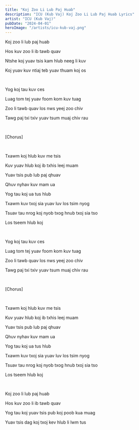 ```yaml
---
title: "Koj Zoo Li Lub Paj Huab"
description: "ICU (Kub Vaj) Koj Zoo Li Lub Paj Huab Lyrics"
artist: "ICU (Kub Vaj)"
pubDate: "2024-04-01"
heroImage: "/artists/icu-kub-vaj.png"
---
```


Koj zoo li lub paj huab

Hos kuv zoo li ib tawb quav

Ntshe koj yuav tsis kam hlub neeg li kuv

Koj yuav kuv ntiaj teb yuav thuam koj os

<br />

Yog koj tau kuv ces

Luag tom tej yuav foom kom kuv tuag

Zoo li tawb quav los nws yeej zoo chiv

Tawg paj txi txiv yuav tsum muaj chiv rau

<br />

[Chorus]

<br />

Txawm koj hlub kuv me tsis

Kuv yuav hlub koj ib txhis leej muam

Yuav tsis pub lub paj qhuav

Qhuv nyhav kuv mam ua

Yog tau koj ua tus hlub

Txawm kuv txoj sia yuav luv los tsim nyog

Tsuav tau nrog koj nyob txog hnub txoj sia tso

Los tseem hlub koj

<br />

Yog koj tau kuv ces

Luag tom tej yuav foom kom kuv tuag

Zoo li tawb quav los nws yeej zoo chiv

Tawg paj txi txiv yuav tsum muaj chiv rau

<br />

[Chorus]

<br />

Txawm koj hlub kuv me tsis

Kuv yuav hlub koj ib txhis leej muam

Yuav tsis pub lub paj qhuav

Qhuv nyhav kuv mam ua

Yog tau koj ua tus hlub

Txawm kuv txoj sia yuav luv los tsim nyog

Tsuav tau nrog koj nyob txog hnub txoj sia tso

Los tseem hlub koj

<br />

Koj zoo li lub paj huab

Hos kuv zoo li ib tawb quav

Yog tau koj yuav tsis pub koj poob kua muag

Yuav tsis dag koj txoj kev hlub li lwm tus
